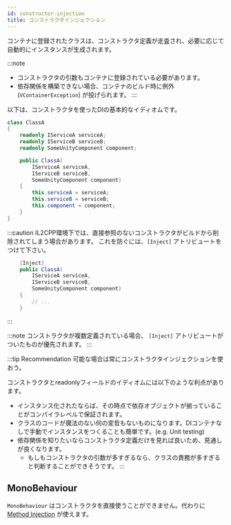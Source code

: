 ```yaml
---
id: constructor-injection
title: コンストラクタインジェクション
---
```


コンテナに登録されたクラスは、コンストラクタ定義が走査され、必要に応じて自動的にインスタンスが生成されます。

:::note
- コンストラクタの引数もコンテナに登録されている必要があります。
- 依存関係を構築できない場合、コンテナのビルド時に例外 (`VContainerException`) が投げられます。
:::

以下は、コンストラクタを使ったDIの基本的なイディオムです。

```csharp
class ClassA
{
    readonly IServiceA serviceA;
    readonly IServiceB serviceB;
    readonly SomeUnityComponent component;

    public ClassA(
        IServiceA serviceA,
        IServiceB serviceB,
        SomeUnityComponent component)
    {
        this.serviceA = serviceA;
        this.serviceB = serviceB;
        this.component = component;
    }
}
```

:::caution
IL2CPP環境下では、直接参照のないコンストラクタがビルドから削除されてしまう場合があります。
これを防ぐには、`[Inject]` アトリビュートをつけて下さい。

```csharp
    [Inject]
    public ClassA(
        IServiceA serviceA,
        IServiceB serviceB,
        SomeUnityComponent component)
    {
        // ...
    }
```
:::

:::note
コンストラクタが複数定義されている場合、 `[Inject]` アトリビュートがついたものが優先されます。
:::

:::tip Recommendation
可能な場合は常にコンストラクタインジェクションを使おう。

コンストラクタとreadonlyフィールドのイディオムには以下のような利点があります。

- インスタンス化されたならば、その時点で依存オブジェクトが揃っていることがコンパイラレベルで保証されます。
- クラスのコードが魔法のない何の変哲もないものになります。DIコンテナなしで手動でインスタンスをつくることも簡単です。(e.g. Unit testing)
- 依存関係を知りたいならコンストラクタ定義だけを見れば良いため、見通しが良くなります。
  - もしもコンストラクタの引数が多すぎるなら、クラスの責務が多すぎると判断することができそうです。
:::

## MonoBehaviour

`MonoBehaviour` はコンストラクタを直接使うことができません。代わりに [Method Injection](/resolving/method-injection) が使えます。